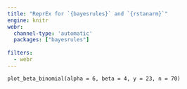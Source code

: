 ```yaml
---
title: "ReprEx for `{bayesrules}` and `{rstanarm}`"
engine: knitr
webr:
  channel-type: 'automatic'
  packages: ["bayesrules"]
  
filters:
  - webr
---
```


```webr-r
plot_beta_binomial(alpha = 6, beta = 4, y = 23, n = 70)
```